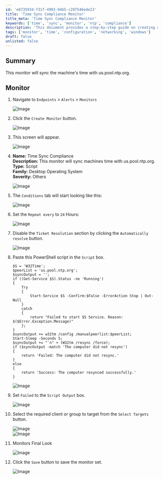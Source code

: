```yaml
---
id: 'e6735934-f31f-4993-94b5-c297546ede23'
title: 'Time Sync Compliance Monitor'
title_meta: 'Time Sync Compliance Monitor'
keywords: ['time', 'sync', 'monitor', 'ntp', 'compliance']
description: 'This document provides a step-by-step guide on creating a Time Sync Compliance Monitor that syncs machine time with us.pool.ntp.org, ensuring accurate timekeeping across devices.'
tags: ['monitor', 'time', 'configuration', 'networking', 'windows']
draft: false
unlisted: false
---
```

## Summary

This monitor will sync the machine's time with us.pool.ntp.org.

## Monitor

1. Navigate to `Endpoints` > `Alerts` > `Monitors`
   
   ![Image](../../../static/img/Time-Sync-Compliance/image_1.png)

2. Click the `Create Monitor` button.

   ![Image](../../../static/img/Time-Sync-Compliance/image_2.png)

3. This screen will appear.

   ![Image](../../../static/img/Time-Sync-Compliance/image_3.png)

4. **Name:** Time Sync Compliance  
   **Description:** This monitor will sync machines time with us.pool.ntp.org.  
   **Type:** Script  
   **Family:** Desktop Operating System  
   **Severity:** Others  

   ![Image](../../../static/img/Time-Sync-Compliance/image_4.png)

5. The `Conditions` tab will start looking like this: 

   ![Image](../../../static/img/Time-Sync-Compliance/image_5.png)

6. Set the `Repeat every` to `24` Hours:

   ![Image](../../../static/img/Time-Sync-Compliance/image_6.png)

7. Disable the `Ticket Resolution` section by clicking the `Automatically resolve` button.

   ![Image](../../../static/img/Time-Sync-Compliance/image_7.png)

8. Paste this PowerShell script in the `Script` box.

   ```
   $S = 'W32Time';
   $peerList = 'us.pool.ntp.org';
   $syncOutput = '';
   if ((Get-Service $S).Status -ne 'Running') 
   {
       Try
       {
           Start-Service $S -Confirm:$False -ErrorAction Stop | Out-Null
       }
       catch 
       {
           return "Failed to start $S Service. Reason: $($Error.Exception.Message)"
       };
   }
   $syncOutput += w32tm /config /manualpeerlist:$peerList;
   Start-Sleep -Seconds 5;
   $syncOutput += "`n" + (W32tm /resync /force);
   if ($syncOutput -match 'The computer did not resync') 
   {
       return 'Failed: The computer did not resync.'
   } 
   else 
   {
       return 'Success: The computer resynced successfully.'
   }
   ```

   ![Image](../../../static/img/Time-Sync-Compliance/image_8.png)

9. Set `Failed` to the `Script Output` box.

   ![Image](../../../static/img/Time-Sync-Compliance/image_9.png)

10. Select the required client or group to target from the `Select Targets` button.

    ![Image](../../../static/img/Time-Sync-Compliance/image_10.png)  
    ![Image](../../../static/img/Time-Sync-Compliance/image_11.png)

11. Monitors Final Look

    ![Image](../../../static/img/Time-Sync-Compliance/image_12.png)

12. Click the `Save` button to save the monitor set.

    ![Image](../../../static/img/Time-Sync-Compliance/image_13.png)











